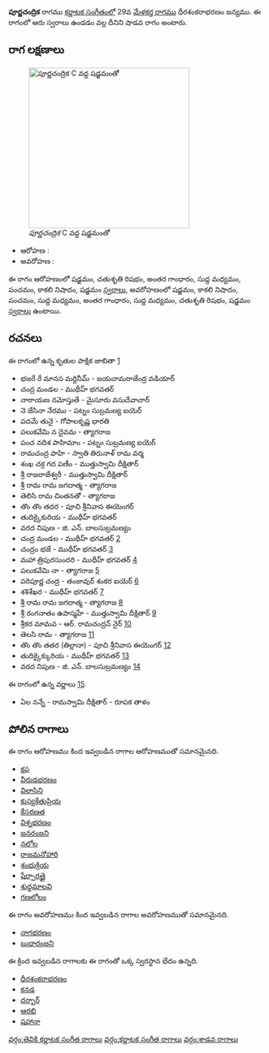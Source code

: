 {{Infobox ragam
	| name          	= పూర్ణచంద్రిక
	| synonym	    	= 
	| mela          	= 
	| chakra        	= 
	| janaka        	= 
	| type          	= శాడవ
	| arohanam      	= {{svaraC|S|R2|G3|M1|P|N3|S'}} 
	| avarohanam    	= {{svaraC|S'|N3|P|M1|G3|M1|R2|S}}
	| jeeva         	=
	| chhaya        	=
	| nyasa         	=
	| vishesha      	= 
	| equivalent  		= 
}}
{{కర్ణాటక సంగీత రాగాలు}}
'''పూర్ణచంద్రిక''' రాగము [[కర్ణాటక సంగీతం]]లో 29వ [[మేళకర్త రాగము]] ధీరశంకరాభరణం జన్యము.  ఈ రాగంలో ఆరు స్వరాలు ఉండడం వల్ల దీనిని షాడవ రాగం అంటారు.


==రాగ లక్షణాలు==
[[Image:purnacandrika_kb2wiki.png|thumb|right|316px|''పూర్ణచంద్రిక'' C వద్ద షడ్జమంతో]]

* ఆరోహణ : {{svaraC|S|R2|G3|M1|P|N3|S'}} 
* అవరోహణ : {{svaraC|S'|N3|P|M1|G3|M1|R2|S}}

ఈ రాగం ఆరోహణంలో షడ్జమం, చతుశృతి రిషభం, అంతర గాంధారం, సుద్ద మధ్యమం, పంచమం, కాకలి  నిషాదం, షడ్జమం [[స్వరాలు]], అవరోహణంలో షడ్జమం, కాకలి  నిషాదం, పంచమం, సుద్ద మధ్యమం, అంతర గాంధారం, సుద్ద మధ్యమం, చతుశృతి రిషభం, షడ్జమం [[స్వరాలు]] ఉంటాయి.

==రచనలు==
ఈ రాగంలో ఉన్న కృతుల పాక్షిక జాబితా [https://github.com/ssrihari/ragavardhini/blob/master/ragas/kritis.psv]
* భజరే రే మానస మర్దినీమ్ - జయచామరాజేంద్ర వడియార్
* చంద్ర మండల - ముథీహ్ భగవతర్
* నారాయణ నమోస్తుతే - మైసూరు వసుదేవాచార్
* నె   జేసినా నేరము - పట్నం సుబ్రమణ్య ఐయెర్
* పదమే తునై - గోపాలకృష్ణ భారతి
* పలుకవేమి న దైవమ - త్యాగరాజ
* పంచ నదిశ పాహిమాం - పట్నం సుబ్రమణ్య ఐయెర్
* రామచంద్ర పాహి - స్వాతి తిరునాళ్ రామ వర్మ
* శంఖ చక్ర గద పణీం - ముత్తుస్వామి దీక్షితార్
* శ్రీ రాజరాజేశ్వరీ - ముత్తుస్వామి దీక్షితార్
* శ్రీ రామ రామ జగదాత్మ - త్యాగరాజ
* తెలిసి రామ చింతనతో - త్యాగరాజ
* తొం తొం తదర - పూచి శ్రీనివాస ఈయెంగర్
* తుదిక్కైకురియ - ముథీహ్ భగవతర్
* వరద నిపుణ - జి. ఎన్. బాలసుబ్రమణ్యం
* చంద్ర మండల - ముథీహ్ భగవతర్ [http://www.karnatik.com/c1748.shtml]
* చంద్రం భజే - ముథీహ్ భగవతర్ [http://www.karnatik.com/c2003.shtml]
* మహా త్రిపురసుందరి - ముథీహ్ భగవతర్ [http://www.karnatik.com/c2148.shtml]
* పలుకవేమి నా - త్యాగరాజ [http://www.karnatik.com/c2705.shtml]
* పరిపూర్ణ చంద్ర - తంజావుర్ శంకర ఐయెర్ [http://www.karnatik.com/c2958.shtml]
* శశిశేఖర - ముథీహ్ భగవతర్ [http://www.karnatik.com/c1898.shtml]
* శ్రీ రామ రామ జగదాత్మ - త్యాగరాజ [http://www.karnatik.com/c2850.shtml]
* శ్రీ రంగనాతం  ఉపాస్మహే - ముత్తుస్వామి దీక్షితార్ [http://www.karnatik.com/c1121.shtml]
* శ్రీకర మామవ - ఆర్. రామచంద్రన్ నైర్ [http://www.karnatik.com/c3131.shtml]
* తెలసి రామ - త్యాగరాజ [http://www.karnatik.com/c1053.shtml]
* తొం తొం తతర  (తిల్లానా) - పూచి శ్రీనివాస ఈయెంగర్ [http://www.karnatik.com/c1104.shtml]
* తుదిక్కైక్కురియ - ముథీహ్ భగవతర్ [http://www.karnatik.com/c2202.shtml]
* వరద నిపుణ - జి. ఎన్. బాలసుబ్రమణ్యం [http://www.karnatik.com/c3083.shtml]

ఈ రాగంలో ఉన్న వర్ణాలు [http://www.carnatica.in/kriti/varnamlist.htm].
* ఏల నన్నే - రామస్వామి దీక్షితార్ - రూపక తాళం




==పోలిన రాగాలు==
ఈ రాగం ఆరోహణము కింద ఇవ్వబడిన రాగాల ఆరోహణముతో సమానమైనది.
* [[క్షప]]
* [[వీరుడభరణం]]
* [[విలాసిని]]
* [[ కుస్యకేతుప్రియ]]
* [[కేసరణత]]
* [[విశ్నభరణం]]
* [[జనరంజని]]
* [[నలోల]]
* [[రాజమనోహారి]]
* [[శంభుక్రియ]]
* [[షేర్పారత్తై]]
* [[శుధ్ధమాలవి]]
* [[గణలోలం]]

ఈ రాగం అవరోహణము కింద ఇవ్వబడిన రాగాల అవరోహణముతో సమానమైనది.
* [[నాగభరణం]]
* [[బుధారంజని]]

ఈ క్రింద ఇవ్వబడిన రాగాలకు ఈ రాగంతో ఒక్క స్వరస్థాన భేదం ఉన్నది.
* [[ధీరశంకరాభరణం]]
* [[కనడ]]
* [[దర్బార్]]
* [[ఆరభి]]
* [[షహానా]]



[[వర్గం:తెవికి కర్ణాటక సంగీత రాగాలు]]
[[వర్గం:కర్ణాటక సంగీత రాగాలు]]
[[వర్గం:శాడవ రాగాలు]]
